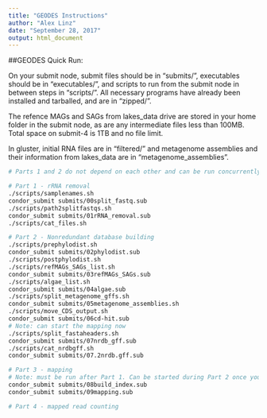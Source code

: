 ```yaml
---
title: "GEODES Instructions"
author: "Alex Linz"
date: "September 28, 2017"
output: html_document
---
```


##GEODES Quick Run:

On your submit node, submit files should be in "submits/", executables should be in "executables/", and scripts to run from the submit node in between steps in "scripts/". All necessary programs have already been installed and tarballed, and are in "zipped/".

The refence MAGs and SAGs from lakes_data drive are stored in your home folder in the submit node, as are any intermediate files less than 100MB. Total space on submit-4 is 1TB and no file limit.

In gluster, initial RNA files are in "filtered/" and metagenome assemblies and their information from lakes_data are in "metagenome_assemblies".

```bash
# Parts 1 and 2 do not depend on each other and can be run concurrently

# Part 1 - rRNA removal
./scripts/samplenames.sh
condor_submit submits/00split_fastq.sub
./scripts/path2splitfastqs.sh
condor_submit submits/01rRNA_removal.sub
./scripts/cat_files.sh

# Part 2 - Nonredundant database building
./scripts/prephylodist.sh
condor_submit submits/02phylodist.sub
./scripts/postphylodist.sh
./scripts/refMAGs_SAGs_list.sh
condor_submit submits/03refMAGs_SAGs.sub
./scripts/algae_list.sh
condor_submit submits/04algae.sub
./scripts/split_metagenome_gffs.sh
condor_submit submits/05metagenome_assemblies.sh
./scripts/move_CDS_output.sh
condor_submit submits/06cd-hit.sub
# Note: can start the mapping now
./scripts/split_fastaheaders.sh
condor_submit submits/07nrdb_gff.sub
./scripts/cat_nrdbgff.sh
condor_submit submits/07.2nrdb.gff.sub

# Part 3 - mapping
# Note: must be run after Part 1. Can be started during Part 2 once you have the fasta file of the nonredundant database and before the gff file is finished processing.
condor_submit submits/08build_index.sub
condor_submit submits/09mapping.sub

# Part 4 - mapped read counting

```

